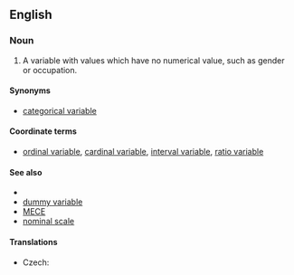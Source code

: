 ==English==

===Noun===
{{en-noun|head=[[nominal]] [[variable]]}}

# {{statistics|metrics}} A variable with values which have no numerical value, such as gender or occupation.
{{examples-right|examples=<u>Types of leaf arrangement<u><br>opposite, alternate, whorled<br><u>States of matter<u><br>solid, liquid, gas, plasma}}

====Synonyms====
* [[categorical variable]]

====Coordinate terms====
* [[ordinal variable]], [[cardinal variable]], [[interval variable]], [[ratio variable]]

====See also====
*{{pedialite|Levels of measurement}}
* [[dummy variable]]
*[[MECE]]
*[[nominal scale]]

====Translations====
{{trans-top|nominal variable}}
* Czech: {{t-|cs|nominální proměnná|f}}
{{trans-mid}}
{{trans-bottom}}